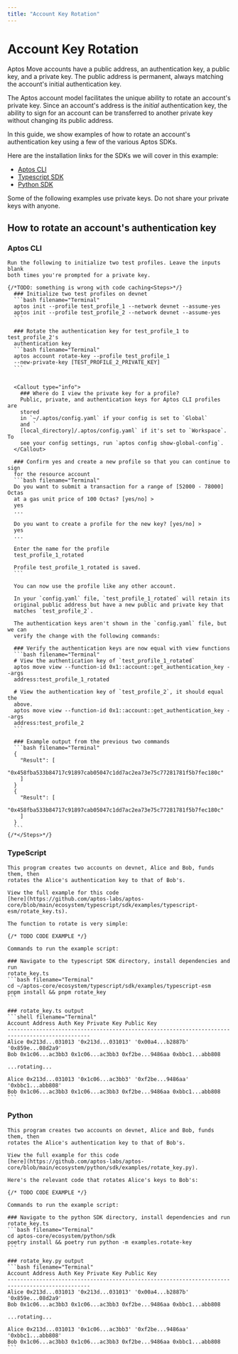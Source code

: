 ```yaml
---
title: "Account Key Rotation"
---
```



# Account Key Rotation

Aptos Move accounts have a public address, an authentication key, a public key,
and a private key. The public address is permanent, always matching the
account's initial authentication key.

The Aptos account model facilitates the unique ability to rotate an account's
private key. Since an account's address is the _initial_ authentication key, the
ability to sign for an account can be transferred to another private key without
changing its public address.

In this guide, we show examples of how to rotate an account's authentication key
using a few of the various Aptos SDKs.

Here are the installation links for the SDKs we will cover in this example:

- [Aptos CLI](../../cli.mdx)
- [Typescript SDK](../../sdks/ts-sdk.mdx)
- [Python SDK](../../sdks/python-sdk.mdx)

<Callout type="warning">
  Some of the following examples use private keys. Do not share your private
  keys
  with anyone.
</Callout>

## How to rotate an account's authentication key

### Aptos CLI
    Run the following to initialize two test profiles. Leave the inputs blank
    both times you're prompted for a private key.

    {/*TODO: something is wrong with code caching<Steps>*/}
      ### Initialize two test profiles on devnet
      ```bash filename="Terminal"
      aptos init --profile test_profile_1 --network devnet --assume-yes
      aptos init --profile test_profile_2 --network devnet --assume-yes
      ```

      ### Rotate the authentication key for test_profile_1 to test_profile_2's
      authentication key
      ```bash filename="Terminal"
      aptos account rotate-key --profile test_profile_1
      --new-private-key [TEST_PROFILE_2_PRIVATE_KEY]
      ```


      <Callout type="info">
        ### Where do I view the private key for a profile?
        Public, private, and authentication keys for Aptos CLI profiles are
        stored
        in `~/.aptos/config.yaml` if your config is set to `Global`
        and `
        [local_directory]/.aptos/config.yaml` if it's set to `Workspace`. To
        see your config settings, run `aptos config show-global-config`.
      </Callout>

      ### Confirm yes and create a new profile so that you can continue to sign
      for the resource account
      ```bash filename="Terminal"
      Do you want to submit a transaction for a range of [52000 - 78000] Octas
      at a gas unit price of 100 Octas? [yes/no] >
      yes
      ...

      Do you want to create a profile for the new key? [yes/no] >
      yes
      ...

      Enter the name for the profile
      test_profile_1_rotated

      Profile test_profile_1_rotated is saved.
      ```

      You can now use the profile like any other account.

      In your `config.yaml` file, `test_profile_1_rotated` will retain its
      original public address but have a new public and private key that
      matches `test_profile_2`.

      The authentication keys aren't shown in the `config.yaml` file, but we can
      verify the change with the following commands:

      ### Verify the authentication keys are now equal with view functions
      ```bash filename="Terminal"
      # View the authentication key of `test_profile_1_rotated`
      aptos move view --function-id 0x1::account::get_authentication_key --args
      address:test_profile_1_rotated

      # View the authentication key of `test_profile_2`, it should equal the
      above.
      aptos move view --function-id 0x1::account::get_authentication_key --args
      address:test_profile_2
      ```

      ### Example output from the previous two commands
      ```bash filename="Terminal"
      {
        "Result": [
        "0x458fba533b84717c91897cab05047c1dd7ac2ea73e75c77281781f5b7fec180c"
        ]
      }
      {
        "Result": [
        "0x458fba533b84717c91897cab05047c1dd7ac2ea73e75c77281781f5b7fec180c"
        ]
      }
      ```
    {/*</Steps>*/}

### TypeScript
    This program creates two accounts on devnet, Alice and Bob, funds them, then
    rotates the Alice's authentication key to that of Bob's.

    View the full example for this code
    [here](https://github.com/aptos-labs/aptos-core/blob/main/ecosystem/typescript/sdk/examples/typescript-esm/rotate_key.ts).

    The function to rotate is very simple:

    {/* TODO CODE EXAMPLE */}

    Commands to run the example script:

    ### Navigate to the typescript SDK directory, install dependencies and run
    rotate_key.ts
    ```bash filename="Terminal"
    cd ~/aptos-core/ecosystem/typescript/sdk/examples/typescript-esm
    pnpm install && pnpm rotate_key
    ```

    ### rotate_key.ts output
    ```shell filename="Terminal"
    Account Address Auth Key Private Key Public Key
    ------------------------------------------------------------------------------------------------
    Alice 0x213d...031013 '0x213d...031013' '0x00a4...b2887b' '0x859e...08d2a9'
    Bob 0x1c06...ac3bb3 0x1c06...ac3bb3 0xf2be...9486aa 0xbbc1...abb808

    ...rotating...

    Alice 0x213d...031013 '0x1c06...ac3bb3' '0xf2be...9486aa' '0xbbc1...abb808'
    Bob 0x1c06...ac3bb3 0x1c06...ac3bb3 0xf2be...9486aa 0xbbc1...abb808
    ```

### Python
    This program creates two accounts on devnet, Alice and Bob, funds them, then
    rotates the Alice's authentication key to that of Bob's.

    View the full example for this code
    [here](https://github.com/aptos-labs/aptos-core/blob/main/ecosystem/python/sdk/examples/rotate_key.py).

    Here's the relevant code that rotates Alice's keys to Bob's:

    {/* TODO CODE EXAMPLE */}

    Commands to run the example script:

    ### Navigate to the python SDK directory, install dependencies and run
    rotate_key.ts
    ```bash filename="Terminal"
    cd aptos-core/ecosystem/python/sdk
    poetry install && poetry run python -m examples.rotate-key
    ```

    ### rotate_key.py output
    ```bash filename="Terminal"
    Account Address Auth Key Private Key Public Key
    ------------------------------------------------------------------------------------------------
    Alice 0x213d...031013 '0x213d...031013' '0x00a4...b2887b' '0x859e...08d2a9'
    Bob 0x1c06...ac3bb3 0x1c06...ac3bb3 0xf2be...9486aa 0xbbc1...abb808

    ...rotating...

    Alice 0x213d...031013 '0x1c06...ac3bb3' '0xf2be...9486aa' '0xbbc1...abb808'
    Bob 0x1c06...ac3bb3 0x1c06...ac3bb3 0xf2be...9486aa 0xbbc1...abb808
    ```

